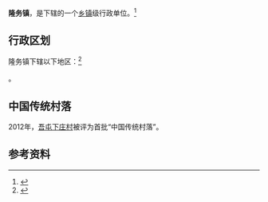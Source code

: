 {{中国乡级行政区|63/23/21/100/000}}

'''隆务镇'''，是{{PRC admin/fullname|63/23/21/100/000|3}}下辖的一个[[乡镇|乡镇]]级行政单位。<ref>{{PRC admin/ref sgc|{{PRC admin/parent|63/23/21/100/000}}}}</ref>

== 行政区划 ==

隆务镇下辖以下地区：<ref>{{PRC admin/ref sgc|63/23/21/100/000}}</ref>

{{PRC admin/children|63/23/21/100/000}}。

==中国传统村落==
2012年，[[吾屯下庄村|吾屯下庄村]]被评为首批“中国传统村落”。

== 参考资料 ==

{{reflist}}

{{行政区划小作品}}
{{PRC admin/navcat|63/23/21/100/000}}